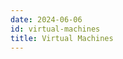 ```yaml
---
date: 2024-06-06
id: virtual-machines
title: Virtual Machines
---
```


<DocCardContainer>

<DocCard
    title="📄️ VM Host Metrics and Logging"
    description="Overview"
    href="/docs/azure-monitoring/virtual-machines/vm-metrics/"
/>

</DocCardContainer>
